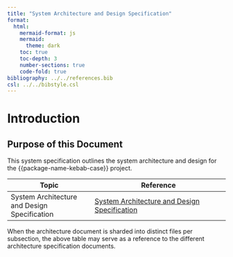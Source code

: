 ```yaml
---
title: "System Architecture and Design Specification"
format:
  html:
    mermaid-format: js
    mermaid:
      theme: dark
    toc: true
    toc-depth: 3
    number-sections: true
    code-fold: true
bibliography: ../../references.bib
csl: ../../bibstyle.csl
---
```


# Introduction {#sec-introduction}

## Purpose of this Document {#sec-purpose}

This system specification outlines the system architecture and design for the {{package-name-kebab-case}} project.

| Topic | Reference |
|-------|-----------|
| System Architecture and Design Specification | [System Architecture and Design Specification](architecture.qmd) |

When the architecture document is sharded into distinct files per subsection, the above table
may serve as a reference to the different architecture specification documents.
